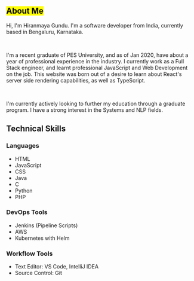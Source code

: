 
## <Mark> About Me </Mark>

Hi, I'm Hiranmaya Gundu. I'm a software developer from India, currently based in Bengaluru, Karnataka.

<br />

I'm a recent graduate of PES University, and as of Jan 2020, have about a year of professional experience in the industry.
I currently work as a Full Stack engineer, and learnt professional JavaScript and Web Development on the job.
This website was born out of a desire to learn about React's server side rendering capabilities, as well as TypeScript.

<br />

I'm currently actively looking to further my education through a graduate program. I have a strong interest in the Systems
and NLP fields.

## Technical Skills

### Languages

- HTML
- JavaScript
- CSS
- Java
- C
- Python
- PHP

### DevOps Tools

- Jenkins (Pipeline Scripts)
- AWS
- Kubernetes with Helm

### Workflow Tools

- Text Editor: VS Code, IntelliJ IDEA
- Source Control: Git
